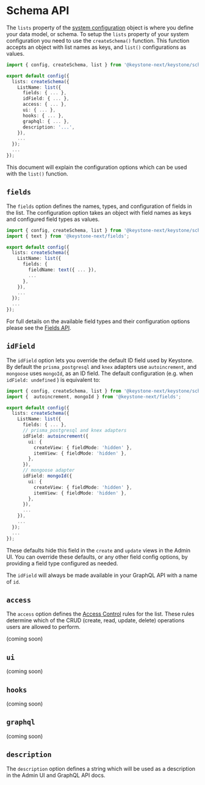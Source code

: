 
# Schema API

The `lists` property of the [system configuration](./config) object is where you define your data model, or schema.
To setup the `lists` property of your system configuration you need to use the `createSchema()` function.
This function accepts an object with list names as keys, and `list()` configurations as values.

```typescript
import { config, createSchema, list } from '@keystone-next/keystone/schema';

export default config({
  lists: createSchema({
    ListName: list({
      fields: { ... },
      idField: { ... },
      access: { ... },
      ui: { ... },
      hooks: { ... },
      graphql: { ... },
      description: '...',
    }),
    ...
  });
  ...
});
```

This document will explain the configuration options which can be used with the `list()` function.

## `fields`

The `fields` option defines the names, types, and configuration of fields in the list.
The configuration option takes an object with field names as keys and configured field types as values.

```typescript
import { config, createSchema, list } from '@keystone-next/keystone/schema';
import { text } from '@keystone-next/fields';

export default config({
  lists: createSchema({
    ListName: list({
      fields: {
        fieldName: text({ ... }),
        ...
      },
    }),
    ...
  });
  ...
});
```

For full details on the available field types and their configuration options please see the [Fields API](./fields).

## `idField`

The `idField` option lets you override the default ID field used by Keystone.
By default the `prisma_postgresql` and `knex` adapters use `autoincrement`, and `mongoose` uses `mongoId`, as an ID field.
The default configuration (e.g. when `idField: undefined` ) is equivalent to:

```typescript
import { config, createSchema, list } from '@keystone-next/keystone/schema';
import {  autoincrement, mongoId } from '@keystone-next/fields';

export default config({
  lists: createSchema({
    ListName: list({
      fields: { ... },
      // prisma_postgresql and knex adapters
      idField: autoincrement({
        ui: {
          createView: { fieldMode: 'hidden' },
          itemView: { fieldMode: 'hidden' },
        },
      }),
      // mongoose adapter
      idField: mongoId({
        ui: {
          createView: { fieldMode: 'hidden' },
          itemView: { fieldMode: 'hidden' },
        },
      }),
      ...
    }),
    ...
  });
  ...
});
```

These defaults hide this field in the `create` and `update` views in the Admin UI.
You can override these defaults, or any other field config options, by providing a field type configured as needed.

The `idField` will always be made available in your GraphQL API with a name of `id`.

## `access`

The `access` option defines the [Access Control](../guides/access-control) rules for the list.
These rules determine which of the CRUD (create, read, update, delete) operations users are allowed to perform.

(coming soon)

## `ui`

(coming soon)

## `hooks`

(coming soon)

## `graphql`

(coming soon)

## `description`

The `description` option defines a string which will be used as a description in the Admin UI and GraphQL API docs.

